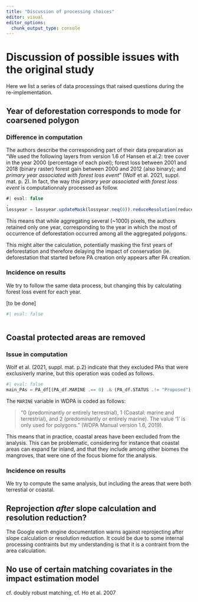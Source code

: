 ```yaml
---
title: "Discussion of processing choices"
editor: visual
editor_options: 
  chunk_output_type: console
---
```


# Discussion of possible issues with the original study {#sec-observations}

Here we list a series of data processings that raised questions during the re-implementation.

## Year of deforestation corresponds to mode for coarsened polygon

### Difference in computation

The authors describe the corresponding part of their data preparation as "We used the following layers from version 1.6 of Hansen et al.2: tree cover in the year 2000 (percentage of each pixel); forest loss between 2001 and 2018 (binary raster) forest gain between 2000 and 2012 (also binary); and *primary year associated with forest loss event*" (Wolf et al. 2021, suppl. mat. p. 2). In fact, the way this *pimary year associated with forest loss event* is computationnaly processed as follow.

```javascript
#| eval: false
,
lossyear = lossyear.updateMask(lossyear.neq(0)).reduceResolution(reducer=ee.Reducer.mode(maxRaw=20), bestEffort=True)
```

This means that while aggregating several (\~1000) pixels, the authors retained only one year, corresponding to the year in which the most of occurrence of deforestation occurred among all the aggregated polygons.

This might alter the calculation, potentially masking the first years of deforestation and therefore delaying the impact of conservation (ie. deforestation that started before PA creation only appears after PA creation.

### Incidence on results

We try to follow the same data process, but changing this by calculating forest loss event for each year.

\[to be done\]

```r
#| eval: false



```

## Coastal protected areas are removed

### Issue in computation

Wolf et al. (2021, suppl. mat. p.2) indicate that they excluded PAs that were exclusiverly marine, but this operation was coded as follows.

```julia
#| eval: false
main_PAs = PA_df[(PA_df.MARINE .== 0) .& (PA_df.STATUS .!= "Proposed") .& (PA_df.GIS_AREA .>= 1),:]
```

The `MARINE` variable in WDPA is coded as follows:

> "0 (predominantly or entirely terrestrial), 1 (Coastal: marine and terrestrial), and 2 (predominantly or entirely marine). The value '1' is only used for polygons." (WDPA Manual version 1.6, 2019).

This means that in practice, coastal areas have been excluded from the analysis. This can be problematic, considering for instance that coastal areas can expand far inland, and that they include among other biomes the mangroves, that were one of the focus biome for the analysis.

### Incidence on results

We try to compute the same analysis, but including the areas that were both terrestial or coastal.

## Reprojection *after* slope calculation and resolution reduction?

The Google earth engine documentation warns against reprojecting after slope calculation or resolution reduction. It could be due to some internal processing contraints but my understanding is that it is a contraint from the area calculation.

## No use of certain matching covariates in the impact estimation model

cf. doubly robust matching, cf. Ho et al. 2007
